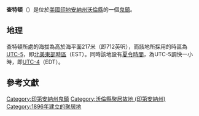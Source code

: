 {{noteTA
|G1=USState
|G2=地名
|G3=Unit
}}
{{Infobox settlement
|official_name            = 查特頓
|native_name = Chatterton
|settlement_type          = [[鬼鎮|鬼鎮]]
|image_skyline            = Chatterton,_Indiana.png
|imagesize                = 250px
|image_map                = 
|mapsize                  = 
|pushpin_map              = USA Indiana
|pushpin_label            = 查特頓
|pushpin_label_position   = top
|pushpin_map_caption      = 查特頓在印地安納州的位置
|subdivision_type         = [[世界政區索引|國家]]
|subdivision_type1        = [[美国州份|州份]]
|subdivision_type2        = [[印地安納州行政区划|縣]]
|subdivision_name         = [[美国|美国]]
|subdivision_name1        = [[印地安納州|印地安納州]]
|subdivision_name2        = [[沃倫縣_(印地安納州)|沃倫縣]]
|elevation_ft             = 712
|elevation_m              = 217
|area_total_km2           = 
|area_total_sq_mi         = 
|area_land_km2            = 
|area_land_sq_mi          = 
|area_water_km2           = 
|area_water_sq_mi         = 
|population_as_of         = 2010
|population_footnotes     = 
|population_total         = 
|population_metro         = 
|population_density_km2   = auto
|population_density_sq_mi = auto
|timezone                 = [[北美东部时区|北美东部时区]]
|utc_offset               = -5
|coordinates              = {{coord|40|24|13|N|87|14|23|W|display=inline,title}}
| coor_pinpoint           = 
| coordinates_footnotes   = 
|timezone_DST             = EDT
|utc_offset_DST           = -4
|postal_code_type         = [[美國郵區編號|郵區編號]]
|postal_code              = 47975
|area_code                = {{link-en|电话区号765|Area code 765|765}}
|blank_name = [[地名信息系统|GNIS ID]]
|blank_info = 432436<ref name="GNIS">{{cite gnis|432436|Chatterton}}</ref>
}}
'''查特頓'''（{{lang-en|Chatterton}}）是位於[[美國|美國]][[印地安納州|印地安納州]][[沃倫縣_(印地安納州)|沃倫縣]]的一個[[鬼鎮|鬼鎮]]。

== 地理 ==
查特頓所處的海拔為高於海平面217米（即712英呎），而該地所採用的時區為[[UTC-5|UTC-5]]，即[[北美東部時區|北美東部時區]]（EST）。同時該地設有[[夏令時間|夏令時間]]，為UTC-5調快一小時，即[[UTC-4|UTC-4]]（EDT）。

== 參考文獻 ==
{{reflist}}

{{沃倫縣 (印地安納州)}}

{{DEFAULTSORT:Chatterton}}
[[Category:印第安納州鬼鎮|Category:印第安納州鬼鎮]]
[[Category:沃倫縣聚居故地_(印第安納州)|Category:沃倫縣聚居故地 (印第安納州)]]
[[Category:1896年建立的聚居地|Category:1896年建立的聚居地]]

{{Indiana-geo-stub}}
{{US-ghost-town-stub}}